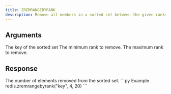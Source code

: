 ```yaml
---
title: ZREMRANGEBYRANK
description: Remove all members in a sorted set between the given ranks.
---
```



## Arguments 

<ParamField body="key" type="str" required>
  The key of the sorted set
</ParamField>

<ParamField body="min" type="number" required>
    The minimum rank to remove.
</ParamField>
<ParamField body="min" type="number" required>
    The maximum rank to remove.
</ParamField>

## Response

<ResponseField type="int"  required>
    The number of elements removed from the sorted set.
</ResponseField>



<RequestExample>
```py Example
redis.zremrangebyrank("key", 4, 20)
```
</RequestExample>
